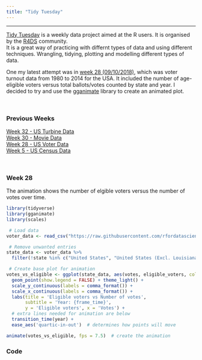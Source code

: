 ```yaml
---
title: "Tidy Tuesday"
---
```


***

<a href="https://github.com/rfordatascience/tidytuesday" target="_blank">Tidy Tuesday</a> is a weekly data project aimed at the R users. It is organised by the <a href="https://twitter.com/R4DScommunity" target="_blank">R4DS</a> community.  
It is a great way of practicing with differnt types of data and using different techniques. Wrangling, tidying, plotting and modelling different types of data.  

One my latest attempt was in
<a href="https://github.com/rfordatascience/tidytuesday/tree/master/data/2018-10-09" target="_blank">week 28 (09/10/2018)</a>,
which was voter turnout data from 1980 to 2014 for the USA. It included the number of age-eligible voters versus total ballots/votes counted by state and year. I decided to try and use the
<a href="https://github.com/thomasp85/gganimate" target="_blank">gganimate</a>
library to create an animated plot.

<br>  

### Previous Weeks
[Week 32 - US Turbine Data](tidytuesday/week32.html)  
[Week 30 - Movie Data](tidytuesday/week30.html)  
[Week 28 - US Voter Data](tidytuesday/week28.html)  
[Week 5 - US Census Data](tidytuesday/week5.html)

<br>  

### Week 28  

The animation shows the number of elgible voters versus the number of votes over time.  

```r
library(tidyverse)
library(gganimate)
library(scales)

 # Load data
voter_data <- read_csv("https://raw.githubusercontent.com/rfordatascience/tidytuesday/master/data/2018-10-09/voter_turnout.csv")

 # Remove unwanted entries
state_data <- voter_data %>% 
  filter(!state %in% c("United States", "United States (Excl. Louisiana)"))

 # Create base plot for animation
votes_vs_eligible <- ggplot(state_data, aes(votes, eligible_voters, colour = state)) +
  geom_point(show.legend = FALSE) + theme_light() +
  scale_y_continuous(labels = comma_format()) +
  scale_x_continuous(labels = comma_format()) +
  labs(title = 'Eligible voters vs Number of votes', 
       subtitle = 'Year: {frame_time}',
       y = 'Eligible voters', x = 'Votes') +
  # extra lines needed for animation are below
  transition_time(year) +
  ease_aes('quartic-in-out')  # determines how points will move

animate(votes_vs_eligible, fps = 7.5)  # create the animation
```



### Code
```r
```
